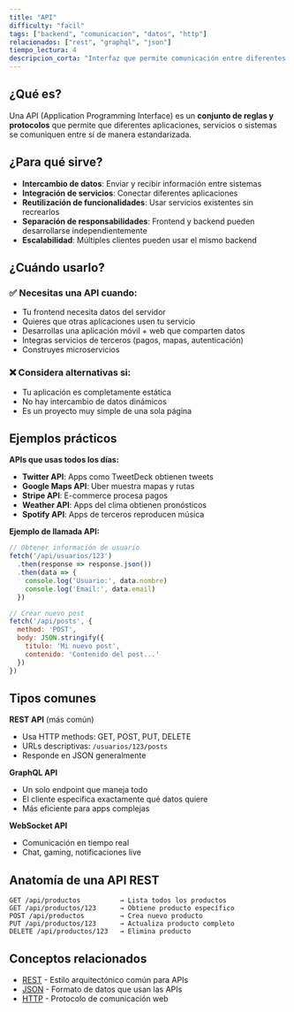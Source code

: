 ```yaml
---
title: "API"
difficulty: "facil"
tags: ["backend", "comunicacion", "datos", "http"]
relacionados: ["rest", "graphql", "json"]
tiempo_lectura: 4
descripcion_corta: "Interfaz que permite comunicación entre diferentes sistemas"
---
```


## ¿Qué es?

Una API (Application Programming Interface) es un **conjunto de reglas y protocolos** que permite que diferentes aplicaciones, servicios o sistemas se comuniquen entre sí de manera estandarizada.

## ¿Para qué sirve?

- **Intercambio de datos**: Enviar y recibir información entre sistemas
- **Integración de servicios**: Conectar diferentes aplicaciones
- **Reutilización de funcionalidades**: Usar servicios existentes sin recrearlos
- **Separación de responsabilidades**: Frontend y backend pueden desarrollarse independientemente
- **Escalabilidad**: Múltiples clientes pueden usar el mismo backend

## ¿Cuándo usarlo?

### ✅ Necesitas una API cuando:
- Tu frontend necesita datos del servidor
- Quieres que otras aplicaciones usen tu servicio
- Desarrollas una aplicación móvil + web que comparten datos
- Integras servicios de terceros (pagos, mapas, autenticación)
- Construyes microservicios

### ❌ Considera alternativas si:
- Tu aplicación es completamente estática
- No hay intercambio de datos dinámicos
- Es un proyecto muy simple de una sola página

## Ejemplos prácticos

**APIs que usas todos los días:**
- **Twitter API**: Apps como TweetDeck obtienen tweets
- **Google Maps API**: Uber muestra mapas y rutas
- **Stripe API**: E-commerce procesa pagos
- **Weather API**: Apps del clima obtienen pronósticos
- **Spotify API**: Apps de terceros reproducen música

**Ejemplo de llamada API:**
```javascript
// Obtener información de usuario
fetch('/api/usuarios/123')
  .then(response => response.json())
  .then(data => {
    console.log('Usuario:', data.nombre)
    console.log('Email:', data.email)
  })

// Crear nuevo post
fetch('/api/posts', {
  method: 'POST',
  body: JSON.stringify({
    titulo: 'Mi nuevo post',
    contenido: 'Contenido del post...'
  })
})
```

## Tipos comunes

**REST API** (más común)
- Usa HTTP methods: GET, POST, PUT, DELETE
- URLs descriptivas: `/usuarios/123/posts`
- Responde en JSON generalmente

**GraphQL API**
- Un solo endpoint que maneja todo
- El cliente especifica exactamente qué datos quiere
- Más eficiente para apps complejas

**WebSocket API**
- Comunicación en tiempo real
- Chat, gaming, notificaciones live

## Anatomía de una API REST

```
GET /api/productos          → Lista todos los productos
GET /api/productos/123      → Obtiene producto específico
POST /api/productos         → Crea nuevo producto
PUT /api/productos/123      → Actualiza producto completo
DELETE /api/productos/123   → Elimina producto
```

## Conceptos relacionados

- [REST](/terminos/general/rest) - Estilo arquitectónico común para APIs
- [JSON](/terminos/general/json) - Formato de datos que usan las APIs
- [HTTP](/terminos/general/http) - Protocolo de comunicación web